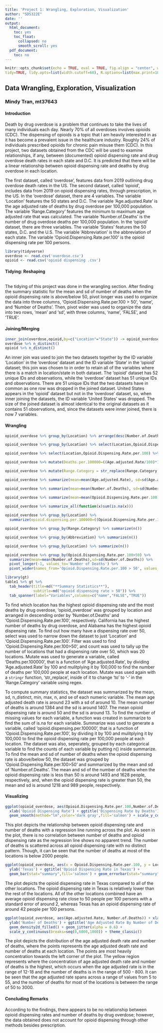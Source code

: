 ```yaml
---
title: 'Project 1: Wrangling, Exploration, Visualization'
author: "SDS322E"
date: ''
output:
  html_document:
    toc: yes
    toc_float:
      collapsed: no
      smooth_scroll: yes
  pdf_document:
    toc: no
---
```


```r
knitr::opts_chunk$set(echo = TRUE, eval = TRUE, fig.align = "center", warning = F, message = F,
tidy=TRUE, tidy.opts=list(width.cutoff=60), R.options=list(max.print=100))
```

## Data Wrangling, Exploration, Visualization

### Mindy Tran, mt37643

#### Introduction 

  Death by drug overdose is a problem that continues to take the lives of many individuals each day. Nearly 70% of all overdoses involves opioids (CDC). The dispensing of opioids is a topic that I am heavily interested in as it has become a prevalent issue in the healthcare industry. Roughly 24% of individuals prescribed opioids for chronic pain misuse them (CDC). In this project, two datasets obtained from the CDC will be used to examine relationships, if any, between (documented) opioid dispensing rate and drug overdose death rates in each state and D.C. It is predicted that there will be a linear relationship between opioid dispensing rate and deaths by drug overdose in each location. 
  
  The first dataset, called 'overdose', features data from 2019 outlining drug overdose death rates in the US. The second dataset, called 'opioid', includes data from 2019 on opioid dispensing rates, through prescription, in the US. In the 'overdose' dataset, there are 4 variables. The variable 'Location' features the 50 states and D.C. The variable 'Age.adjusted.Rate' is the age adjusted rate of deaths by drug overdose per 100,000 population. The variable 'Range.Category' features the minimum to maximum age adjusted rate that was calculated. The variable 'Number.of.Deaths' is the number of drug overdose deaths per 100,000 population. In the 'opioid' dataset, there are three variables. The variable 'States' features the 50 states, D.C. and the U.S. The variable 'Abbreviation' is the abbreviation of each state. The variable 'Opioid.Dispensing.Rate.per.100' is the opioid dispensing rate per 100 persons.

```R
library(tidyverse)
overdose <- read.csv('overdose.csv')
opioid <- read.csv('opioid dispensing .csv')
```

#### Tidying: Reshaping

```R
```
The tidying of this project was done in the wrangling section. After finding the summary statistic for the mean and sd of number of deaths when the opioid dispensing rate is above/below 50, pivot longer was used to organize the data into three columns, 'Opioid.Dispensing.Rate.per.100 > 50', 'name', and 'Number of Deaths'. Then, pivot wider was used to organize the data into two rows, 'mean' and 'sd', with three columns, 'name', 'FALSE', and 'TRUE'.
    
#### Joining/Merging

```R
inner_join(overdose,opioid,by=c("Location"="State")) -> opioid_overdose
overdose %>% n_distinct()
opioid %>% n_distinct()
```

An inner join was used to join the two datasets together by the ID variable 'Location' in the 'overdose' dataset and the ID variable 'State' in the 'opioid' dataset; this join was chosen to in order to retain all of the variables where there is a match in location/state in both dataset. The 'opioid' dataset has 52 unique IDs and observations, while the 'overdose' dataset has 51 unique IDs and observations. There are 51 unique IDs that the two datasets have in common as one row was dropped in the joined dataset. United States appears in the 'opioid' dataset but not in the 'overdose' dataset, so, when inner joining the datasets, the ID variable 'United States' was dropped. The size of the joined dataset is almost identical to the original datasets as it contains 51 observations, and, since the datasets were inner joined, there is now 7 variables.

####  Wrangling

```R
opioid_overdose %>% group_by(Location) %>% arrange(desc(Number.of.Deaths))

opioid_overdose %>% group_by(Location) %>% select(Location,Opioid.Dispensing.Rate.per.100) %>% arrange(desc(Opioid.Dispensing.Rate.per.100))

opioid_overdose %>% select(Location,Opioid.Dispensing.Rate.per.100) %>% filter(Opioid.Dispensing.Rate.per.100>50) %>% count()

opioid_overdose %>% mutate(Deaths.per.100000=((Age.adjusted.Rate/100)*100000))

opioid_overdose %>% mutate(Range.Category = str_replace(Range.Category, "[a-zA-Z]+", "\\-")) %>% glimpse()

opioid_overdose %>% summarize(mean=mean(Age.adjusted.Rate), sd=sd(Age.adjusted.Rate), n_distinct(Age.adjusted.Rate), min(Age.adjusted.Rate), max(Age.adjusted.Rate),n=n(),se=sd/sqrt(n))

opioid_overdose %>% summarize(mean=mean(Number.of.Deaths), sd=sd(Number.of.Deaths), n_distinct(Number.of.Deaths), min(Number.of.Deaths), max(Number.of.Deaths),n=n(),se=sd/sqrt(n))

opioid_overdose %>% summarize(mean=mean(Opioid.Dispensing.Rate.per.100), sd=sd(Opioid.Dispensing.Rate.per.100), n_distinct(Opioid.Dispensing.Rate.per.100), min(Opioid.Dispensing.Rate.per.100), max(Opioid.Dispensing.Rate.per.100),n=n(),se=sd/sqrt(n))
  
opioid_overdose %>% summarize_all(function(x)sum(is.na(x)))

opioid_overdose %>% group_by(Location) %>% 
  summarize(opioid.dispensing.per.100000=((Opioid.Dispensing.Rate.per.100/100)*100000))

opioid_overdose %>% group_by(Range.Category) %>% summarize(n())

opioid_overdose %>% group_by(Abbreviation) %>% summarize(n())

opioid_overdose %>% group_by(Location) %>% summarize(n())

opioid_overdose %>% group_by(Opioid.Dispensing.Rate.per.100>50) %>%
  summarize(mean=mean(Number.of.Deaths),sd=sd(Number.of.Deaths)) %>% 
  pivot_longer(-1, values_to='Number of Deaths') %>%
  pivot_wider(names_from='Opioid.Dispensing.Rate.per.100 > 50', values_from='Number of Deaths') -> table1

library(gt)
table1 %>% gt %>%
  tab_header(title=md("**Summary Statistics**"),
             subtitle=md("opioid dispensing rate > 50")) %>% 
  tab_spanner(label="Variables",columns=c("name","FALSE","TRUE"))
```

  
  To find which location has the highest opioid dispensing rate and the most deaths by drug overdose, 'opioid_overdose' was grouped by location and arranged in descending order by 'Number.of.Deaths' and 'Opioid.Dispensing.Rate.per.100', respectively. California has the highest number of deaths by drug overdose, and Alabama has the highest opioid dispensing rate. To find out how many have a dispensing rate over 50, select was used to narrow down the dataset to just 'Location' and 'Opioid.Dispensing.Rate.per.100'. Filter was used to find 'Opioid.Dispensing.Rate.per.100>50', and count was used to tally up the number of locations that had a dispensing rate over 50, which was 20 locations. Mutate was used to generate a variable, called 'Deaths.per.100000', that is a function of 'Age.adjusted.Rate', by dividing 'Age.adjusted.Rate' by 100 and mulitplying it by 100,000 to find the number of deaths per 100,000 people at each location. Mutate was used again with a `stringr` function, 'str_replace', inside of it to change 'to' to '-' in the 'Range.Category' variable using regex. 
  
  To compute summary statistics, the dataset was summarized by the mean, sd, n_distinct, min, max, n, and se of each numeric variable. The mean age adjusted death rate is around 23 with a sd of around 10. The mean number of deaths is around 1384 and the sd is around 1407. The mean opioid dispensing rate is around 50 and the sd is around 13. To find the number of missing values for each variable, a function was created in summarize to find the sum of is.na for each variable. Summarize was used to generate a variable, called 'opioid.dispensing.per.100000', that is a function of 'Opioid.Dispensing.Rate.per.100', by dividing it by 100 and mulitplying it by 100,000 to find the opioid dispensing rate per 100,000 people at each location. The dataset was also, seperately, grouped by each categorical variable to find the counts of each variable by putting n() inside summarize. To find the mean and sd of number of deaths when the opioid dispensing rate is above/below 50, the dataset was grouped by 'Opioid.Dispensing.Rate.per.100>50' and summarized by the mean and sd of 'Number.of.Deaths'. The mean and sd of the number of deaths when the opioid dispensing rate is less than 50 is around 1493 and 1628 people, respectively, and, when the opioid dispensing rate is greater than 50, the mean and sd is around 1218 and 989 people, respectively. 

#### Visualizing

```R
ggplot(opioid_overdose, aes(Opioid.Dispensing.Rate.per.100,Number.of.Deaths)) + ylab('Number of Deaths') + 
  xlab('Opioid Dispensing Rate') + ggtitle('Dispensing Rate by Deaths') + geom_point() + 
  geom_smooth(method="lm",color='dark gray',fill='salmon') + scale_y_continuous(breaks=seq(0,6000,1000)) + theme_linedraw()
```

This plot depicts the relationship between opioid dispensing rate and number of deaths with a regression line running across the plot. As seen in the plot, there is no correlation between number of deaths and opioid dispensing rate as the regression line shows no apparent trend. The number of deaths is scattered across all opioid dispensing rate with no distinct pattern. Though, it can be seen that the number of deaths at most of the locations is below 2000 people. 

```R
ggplot(opioid_overdose, aes(x = Opioid.Dispensing.Rate.per.100, y = Location=='Texas')) + xlab('Opioid Dispensing Rate') + 
  ylab('Texas') + ggtitle('Opioid Dispensing Rate in Texas') +
  geom_bar(stat="summary",fill='salmon') + geom_errorbar(stat="summary", width=.5) + theme_light()
```

The plot depicts the opioid dispensing rate in Texas compared to all of the other locations. The opioid dispensing rate in Texas is relatively lower than the rest of the locations. All of the other locations combined have an average opioid dispensing rate close to 50 people per 100 persons with a standard error of around 2, whereas Texas has an opioid dispensing rate of around 42 people per 100 persons.

```R
ggplot(opioid_overdose, aes(Age.adjusted.Rate, Number.of.Deaths)) + xlab('Age Adjusted Rate') + 
  ylab('Number of Deaths') + ggtitle('Age Adjusted Rate By Number of Deaths of Each Location') + 
  geom_density2d_filled() + geom_jitter(alpha = 0.6) +
  scale_y_continuous(breaks=seq(0,6000,1000)) + theme_classic()
```

The plot depicts the distribution of the age adjusted death rate and number of deaths, where the points represents the age adjusted death rate and number of deaths at each location. The points are most heavily concentration towards the left corner of the plot. The yellow region represents where the concentration of age adjusted death rate and number of deaths is the highest, which occurs when the age adjusted rate is in the range of 12-18 and the number of deaths is in the range of 500 - 800. It can be seen that the age adjusted rate spans across a range of values from 5 to 55, and the number of deaths for most of the locations is between the range of 50 to 3000.

#### Concluding Remarks

According to the findings, there appears to be no relationship between opioid dispensing rates and number of deaths by drug overdose; however, the data obtained does not account for opioid dispensing through other methods besides prescription.




